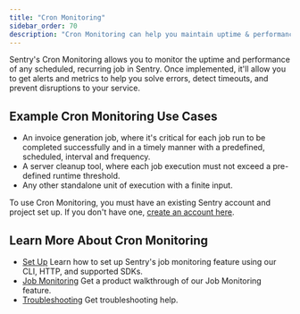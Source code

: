 ```yaml
---
title: "Cron Monitoring"
sidebar_order: 70
description: "Cron Monitoring can help you maintain uptime & performance, while delivering alerts that allow you to solve errors faster & detect timeouts to prevent service disruptions."
---
```


Sentry's Cron Monitoring allows you to monitor the uptime and performance of any scheduled, recurring job in Sentry. Once implemented, it'll allow you to get alerts and metrics to help you solve errors, detect timeouts, and prevent disruptions to your service.

## Example Cron Monitoring Use Cases 

- An invoice generation job, where it's critical for each job run to be completed successfully and in a timely manner with a predefined, scheduled, interval and frequency.
- A server cleanup tool, where each job execution must not exceed a pre-defined runtime threshold.
- Any other standalone unit of execution with a finite input.

To use Cron Monitoring, you must have an existing Sentry account and project set up. If you don't have one, [create an account here](https://sentry.io/signup/).

## Learn More About Cron Monitoring

- [Set Up](/product/crons/getting-started/)
Learn how to set up Sentry's job monitoring feature using our CLI, HTTP, and supported SDKs.
- [Job Monitoring](/product/crons/job-monitoring/)
Get a product walkthrough of our Job Monitoring feature.
- [Troubleshooting](/product/crons/troubleshooting/)
Get troubleshooting help.
